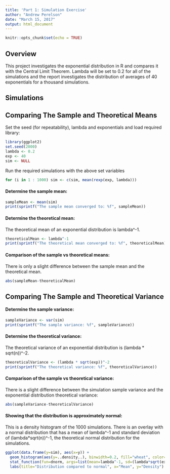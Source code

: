 ```yaml
---
title: 'Part 1: Simulation Exercise'
author: "Andrew Perelson"
date: "March 15, 2017"
output: html_document
---
```


```r
knitr::opts_chunk$set(echo = TRUE)
```

## Overview

This project investigates the exponential distribution in R and compares it with the Central Limit Theorem. Lambda will be set to 0.2 for all of the simulations and the report investigates the distribution of averages of 40 exponentials for a thousand simulations.

## Simulations

## Comparing The Sample and Theoretical Means

Set the seed (for repeatability), lambda and exponentials and load required 
library:

```r
library(ggplot2)
set.seed(2000)
lambda <- 0.2
exp <- 40
sim <- NULL
```

Run the required simulations with the above set variables

```r
for (i in 1 : 1000) sim <- c(sim, mean(rexp(exp, lambda)))
```

#### Determine the sample mean:

```r
sampleMean <- mean(sim)
print(sprintf("The sample mean converged to: %f", sampleMean))
```

#### Determine the theoretical mean:
The theoretical mean of an exponential distribution is lambda^-1.

```r
theoreticalMean <- lambda^-1
print(sprintf("The theoretical mean converged to: %f", theoreticalMean))
```

#### Comparison of the sample vs theoretical means:
There is only a slight difference between the sample mean and the theoretical mean.

```r
abs(sampleMean-theoreticalMean)
```

## Comparing The Sample and Theoretical Variance
#### Determine the sample variance:

```r
sampleVariance <- var(sim)
print(sprintf("The sample variance: %f", sampleVariance))
```

#### Determine the theoretical variance:
The theoretical variance of an exponential distribution is (lambda * sqrt(n))^-2.

```r
theoreticalVariance <- (lambda * sqrt(exp))^-2
print(sprintf("The theoretical variance: %f", theoreticalVariance))
```

#### Comparison of the sample vs theoretical variance:

There is a slight difference between the simulation sample variance and the 
exponential distribution theoretical variance:

```r
abs(sampleVariance-theoreticalVariance)
```

#### Showing that the distribution is approximately normal:
This is a density histogram of the 1000 simulations. There is an overlay with a 
normal distribution that has a mean of lambda^-1 and standard deviation of 
(lambda*sqrt(n))^-1, the theoretical normal distribution for the simulations.

```r
ggplot(data.frame(y=sim), aes(x=y)) + 
  geom_histogram(aes(y=..density..), binwidth=0.2, fill="wheat", color="black") +
  stat_function(fun=dnorm, args=list(mean=lambda^-1, sd=(lambda*sqrt(exp))^-1)) +
  labs(title="Distribution compared to normal", x="Mean", y="Density")
```



